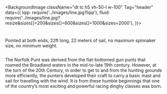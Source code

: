 <BackgroundImage className="dt tc h5 vh-50-l w-100"
  Tag="header"
  data={{
    lqip: require('../images/line.jpg?lqip'),
    fluid: require('../images/line.jpg?resize&sizes[]=200&sizes[]=600&sizes[]=1000&sizes=2000'),
  }}>
  <h1 className="f2 f-subheadline-l measure white lh-title fw9"></h1>
</BackgroundImage>


<p className="tc f1-l f3-m measure pa1">
  Pointed at both ends, 22ft long, 22 meters of sail, no maximum spinnaker size, no minimum weight.
</p>

<div className="center mw7 pv0 ph2">
  <article className="bt bb b--black-10">
    <div className="db pv4 ph3 ph0-l">
      <div className="flex flex-column flex-row-ns">
        <div className="pr3-ns mb4 mb0-ns w-100 w-40-ns">
          <Image className="db" data={{
            lqip: require('../images/twos.jpg?lqip'),
            fluid: require('../images/twos.jpg?resize&sizes[]=200&sizes[]=600&sizes[]=1000'),
          }} />
        </div>
        <div className="w-100 w-60-ns pl3-ns">
          <p className="f5 f4-l measure lh-copy mt0">
            <span className="b">The Norfolk Punt</span> was derived from the flat-bottomed gun punts that roamed the Broadland waters in the mid-to-late 19th century. However, at the turn of the 20th Century, in order to get to and from the hunting grounds more efficiently, the punters developed their craft to carry a basic mast and sail for travelling with the wind. It is from these humble beginnings that one of the country’s most exciting and powerful racing dinghy classes was born.
          </p>
        </div>
      </div>
    </div>
  </article>


</div>



